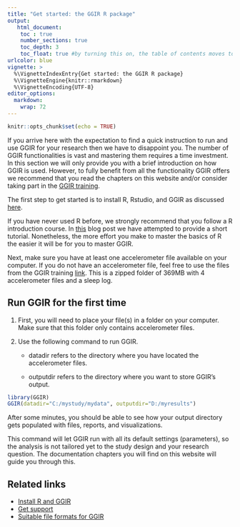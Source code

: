 ```yaml
---
title: "Get started: the GGIR R package"
output:
   html_document:
    toc : true
    number_sections: true
    toc_depth: 3
    toc_float: true #by turning this on, the table of contents moves to the left of the page.
urlcolor: blue
vignette: >
  %\VignetteIndexEntry{Get started: the GGIR R package}
  %\VignetteEngine{knitr::rmarkdown}
  %\VignetteEncoding{UTF-8}
editor_options:
  markdown:
    wrap: 72
---
```


```r
knitr::opts_chunk$set(echo = TRUE)
```

If you arrive here with the expectation to find a quick instruction to run and use GGIR for your research then we have to disappoint you. The number of GGIR functionalities is vast and mastering them requires a time investment. In this section we will only provide you with a brief introduction on how GGIR is used. However, to fully benefit from all the functionality GGIR offers we recommend that you read the chapters on this website and/or consider taking part in the [GGIR training](https://www.accelting.com/ggir-training/). 

The first step to get started is to install R, Rstudio, and GGIR as discussed [here](https://wadpac.github.io/GGIR/articles/chapter0_Installation.html).

If you have never used R before, we strongly recommend that you follow a R introduction course. In [this](https://www.accelting.com/updates/short-r-tutorial/) blog post we have attempted to provide a short tutorial. Nonetheless, the more effort you make to master the basics of R the easier it will be for you to master GGIR.

Next, make sure you have at least one accelerometer file available on your computer. If you do not have an accelerometer file, feel free to use the files from the GGIR training [link](https://www.accelting.com/wp-content/uploads/2024/07/GGIRtrainingdata_v1.zip). This is a zipped folder of 369MB with 4 accelerometer files and a sleep log.

## Run GGIR for the first time

1.  First, you will need to place your file(s) in a folder on your
    computer. Make sure that this folder only contains accelerometer
    files.

2.  Use the following command to run GGIR.

    -   datadir refers to the directory where you have located the
        accelerometer files.

    -   outputdir refers to the directory where you want to store
        GGIR’s output.

``` r
library(GGIR) 
GGIR(datadir="C:/mystudy/mydata", outputdir="D:/myresults")
```
After some minutes, you should be able to see how your output directory
gets populated with files, reports, and visualizations.

This command will let GGIR run with all its default settings (parameters), so the analysis is not tailored yet to the study design and your research question. The documentation chapters you will find on this website will guide you through this.

## Related links

-   [Install R and GGIR](https://wadpac.github.io/GGIR/articles/chapter0_Installation.html)
-   [Get support](https://wadpac.github.io/GGIR/articles/chapter0_Support.html)
-   [Suitable file formats for GGIR](https://wadpac.github.io/GGIR/articles/chapter2_Pipeline.html#input-files)
